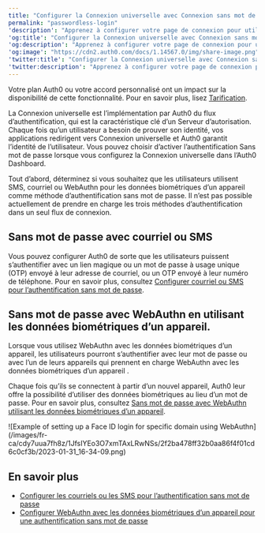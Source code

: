 ```yaml
---
title: "Configurer la Connexion universelle avec Connexion sans mot de passe"
permalink: "passwordless-login"
'description': "Apprenez à configurer votre page de connexion pour utiliser l’authentification sans mot de passe à l’aide de l’Auth0 Dashboard."
'og:title': "Configurer la Connexion universelle avec Connexion sans mot de passe"
'og:description': "Apprenez à configurer votre page de connexion pour utiliser l’authentification sans mot de passe à l’aide de l’Auth0 Dashboard."
'og:image': "https://cdn2.auth0.com/docs/1.14567.0/img/share-image.png"
'twitter:title': "Configurer la Connexion universelle avec Connexion sans mot de passe"
'twitter:description': "Apprenez à configurer votre page de connexion pour utiliser l’authentification sans mot de passe à l’aide de l’Auth0 Dashboard."
---
```


<Card title="La disponibilité varie selon le plan Auth0">

Votre plan Auth0 ou votre accord personnalisé ont un impact sur la disponibilité de cette fonctionnalité. Pour en savoir plus, lisez [Tarification](https://auth0.com/pricing).

</Card>

La Connexion universelle est l’implémentation par Auth0 du flux d’authentification, qui est la caractéristique clé d’un Serveur d’autorisation. Chaque fois qu’un utilisateur a besoin de prouver son identité, vos applications redirigent vers Connexion universelle et Auth0 garantit l’identité de l’utilisateur. Vous pouvez choisir d’activer l’authentification Sans mot de passe lorsque vous configurez la Connexion universelle dans l’<Tooltip href="/docs/fr-ca/glossary?term=auth0-dashboard" tip="Auth0 Dashboard
Principal produit d’Auth0 pour configurer vos services." cta="Voir le glossaire">Auth0 Dashboard</Tooltip>.

Tout d’abord, déterminez si vous souhaitez que les utilisateurs utilisent SMS, courriel ou WebAuthn pour les données biométriques d’un appareil comme méthode d’authentification sans mot de passe. Il n’est pas possible actuellement de prendre en charge les trois méthodes d’authentification dans un seul flux de connexion.

## Sans mot de passe avec courriel ou SMS

Vous pouvez configurer Auth0 de sorte que les utilisateurs puissent s’authentifier avec un lien magique ou un mot de passe à usage unique (OTP) envoyé à leur adresse de courriel, ou un OTP envoyé à leur numéro de téléphone. Pour en savoir plus, consultez [Configurer courriel ou SMS pour l’authentification sans mot de passe](/docs/fr-ca/authenticate/login/auth0-universal-login/passwordless-login/email-or-sms).

## Sans mot de passe avec WebAuthn en utilisant les données biométriques d’un appareil.

Lorsque vous utilisez WebAuthn avec les données biométriques d’un appareil, les utilisateurs pourront s’authentifier avec leur mot de passe ou avec l’un de leurs appareils qui prennent en charge WebAuthn avec les données biométriques d’un appareil .

Chaque fois qu’ils se connectent à partir d’un nouvel appareil, Auth0 leur offre la possibilité d’utiliser des données biométriques au lieu d’un mot de passe. Pour en savoir plus, consultez [Sans mot de passe avec WebAuthn utilisant les données biométriques d’un appareil](/docs/fr-ca/authenticate/login/auth0-universal-login/passwordless-login/webauthn-device-biometrics).

<Frame>![Example of setting up a Face ID login for specific domain using WebAuthn](/images/fr-ca/cdy7uua7fh8z/1JfsIYEo3O7xmTAxLRwNSs/2f2ba478ff32b0aa86f4f01cd6c0cf3b/2023-01-31_16-34-09.png)</Frame>

## En savoir plus

* [Configurer les courriels ou les SMS pour l’authentification sans mot de passe](/docs/fr-ca/authenticate/login/auth0-universal-login/passwordless-login/email-or-sms)
* [Configurer WebAuthn avec les données biométriques d’un appareil pour une authentification sans mot de passe](/docs/fr-ca/authenticate/login/auth0-universal-login/passwordless-login/webauthn-device-biometrics)